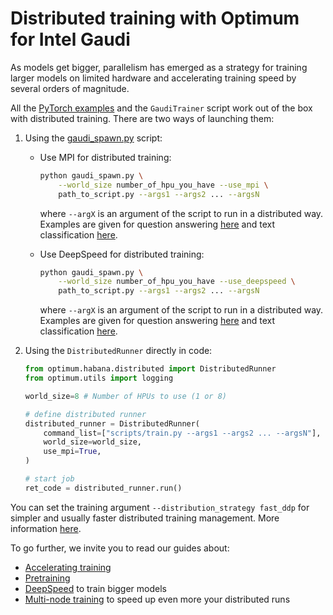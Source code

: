 <!---
Copyright 2022 The HuggingFace Team. All rights reserved.

Licensed under the Apache License, Version 2.0 (the "License");
you may not use this file except in compliance with the License.
You may obtain a copy of the License at

    http://www.apache.org/licenses/LICENSE-2.0

Unless required by applicable law or agreed to in writing, software
distributed under the License is distributed on an "AS IS" BASIS,
WITHOUT WARRANTIES OR CONDITIONS OF ANY KIND, either express or implied.
See the License for the specific language governing permissions and
limitations under the License.
-->

# Distributed training with Optimum for Intel Gaudi

As models get bigger, parallelism has emerged as a strategy for training larger models on limited hardware and accelerating training speed by several orders of magnitude.

All the [PyTorch examples](https://github.com/huggingface/optimum-habana/tree/main/examples) and the `GaudiTrainer` script work out of the box with distributed training.
There are two ways of launching them:

1. Using the [gaudi_spawn.py](https://github.com/huggingface/optimum-habana/blob/main/examples/gaudi_spawn.py) script:

   - Use MPI for distributed training:

     ```bash
     python gaudi_spawn.py \
         --world_size number_of_hpu_you_have --use_mpi \
         path_to_script.py --args1 --args2 ... --argsN
     ```

     where `--argX` is an argument of the script to run in a distributed way.
     Examples are given for question answering [here](https://github.com/huggingface/optimum-habana/blob/main/examples/question-answering/README.md#multi-card-training) and text classification [here](https://github.com/huggingface/optimum-habana/tree/main/examples/text-classification#multi-card-training).

   - Use DeepSpeed for distributed training:

     ```bash
     python gaudi_spawn.py \
         --world_size number_of_hpu_you_have --use_deepspeed \
         path_to_script.py --args1 --args2 ... --argsN
     ```

     where `--argX` is an argument of the script to run in a distributed way.
     Examples are given for question answering [here](https://github.com/huggingface/optimum-habana/blob/main/examples/question-answering/README.md#using-deepspeed) and text classification [here](https://github.com/huggingface/optimum-habana/tree/main/examples/text-classification#using-deepspeed).

2. Using the `DistributedRunner` directly in code:

   ```python
   from optimum.habana.distributed import DistributedRunner
   from optimum.utils import logging

   world_size=8 # Number of HPUs to use (1 or 8)

   # define distributed runner
   distributed_runner = DistributedRunner(
       command_list=["scripts/train.py --args1 --args2 ... --argsN"],
       world_size=world_size,
       use_mpi=True,
   )

   # start job
   ret_code = distributed_runner.run()
   ```

<Tip>

You can set the training argument `--distribution_strategy fast_ddp` for simpler and usually faster distributed training management. More information [here](../usage_guides/accelerate_training#fast-ddp).

</Tip>

To go further, we invite you to read our guides about:
- [Accelerating training](../usage_guides/accelerate_training)
- [Pretraining](../usage_guides/pretraining)
- [DeepSpeed](../usage_guides/deepspeed) to train bigger models
- [Multi-node training](../usage_guides/multi_node_training) to speed up even more your distributed runs
